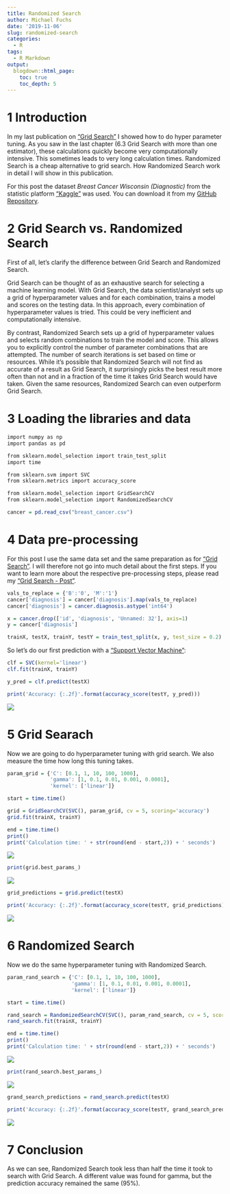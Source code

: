 ```yaml
---
title: Randomized Search
author: Michael Fuchs
date: '2019-11-06'
slug: randomized-search
categories:
  - R
tags:
  - R Markdown
output:
  blogdown::html_page:
    toc: true
    toc_depth: 5
---
```




# 1 Introduction

In my last publication on ["Grid Search"](https://michael-fuchs-python.netlify.app/2019/11/04/grid-search/) I showed how to do hyper parameter tuning. As you saw in the last chapter (6.3 Grid Search with more than one estimator), these calculations quickly become very computationally intensive. This sometimes leads to very long calculation times. Randomized Search is a cheap alternative to grid search.
How Randomized Search work in detail I will show in this publication.



For this post the dataset *Breast Cancer Wisconsin (Diagnostic)* from the statistic platform ["Kaggle"](https://www.kaggle.com) was used. You can download it from my [GitHub Repository](https://github.com/MFuchs1989/Datasets-and-Miscellaneous/tree/main/datasets).



# 2 Grid Search vs. Randomized Search

First of all, let's clarify the difference between Grid Search and Randomized Search.

Grid Search can be thought of as an exhaustive search for selecting a machine learning model. With Grid Search, the data scientist/analyst sets up a grid of hyperparameter values and for each combination, trains a model and scores on the testing data. In this approach, every combination of hyperparameter values is tried. This could be very inefficient and computationally intensive. 

By contrast, Randomized Search sets up a grid of hyperparameter values and selects random combinations to train the model and score. This allows you to explicitly control the number of parameter combinations that are attempted. The number of search iterations is set based on time or resources. While it’s possible that Randomized Search will not find as accurate of a result as Grid Search, it surprisingly picks the best result more often than not and in a fraction of the time it takes Grid Search  would have taken. Given the same resources, Randomized Search can even outperform Grid Search.


# 3 Loading the libraries and data

```r
import numpy as np
import pandas as pd

from sklearn.model_selection import train_test_split
import time

from sklearn.svm import SVC
from sklearn.metrics import accuracy_score

from sklearn.model_selection import GridSearchCV
from sklearn.model_selection import RandomizedSearchCV
```


```r
cancer = pd.read_csv("breast_cancer.csv")
```


# 4 Data pre-processing

For this post I use the same data set and the same preparation as for ["Grid Search"](https://michael-fuchs-python.netlify.app/2019/11/04/grid-search/).
I will therefore not go into much detail about the first steps. If you want to learn more about the respective pre-processing steps, please read my ["Grid Search - Post"](https://michael-fuchs-python.netlify.app/2019/11/04/grid-search/).



```r
vals_to_replace = {'B':'0', 'M':'1'}
cancer['diagnosis'] = cancer['diagnosis'].map(vals_to_replace)
cancer['diagnosis'] = cancer.diagnosis.astype('int64')
```



```r
x = cancer.drop(['id', 'diagnosis', 'Unnamed: 32'], axis=1)
y = cancer['diagnosis']

trainX, testX, trainY, testY = train_test_split(x, y, test_size = 0.2)
```


So let's do our first prediction with a ["Support Vector Machine"](https://michael-fuchs-python.netlify.app/2019/11/08/introduction-to-support-vector-machines/):

```r
clf = SVC(kernel='linear')
clf.fit(trainX, trainY)

y_pred = clf.predict(testX)

print('Accuracy: {:.2f}'.format(accuracy_score(testY, y_pred)))
```

![](/post/2019-11-06-randomized-search_files/p63p0.png)



# 5 Grid Searach

Now we are going to do hyperparameter tuning with grid search.
We also measure the time how long this tuning takes.

```r
param_grid = {'C': [0.1, 1, 10, 100, 1000],  
              'gamma': [1, 0.1, 0.01, 0.001, 0.0001], 
              'kernel': ['linear']} 
```


```r
start = time.time()

grid = GridSearchCV(SVC(), param_grid, cv = 5, scoring='accuracy')
grid.fit(trainX, trainY)

end = time.time()
print()
print('Calculation time: ' + str(round(end - start,2)) + ' seconds')
```

![](/post/2019-11-06-randomized-search_files/p63p1.png)

```r
print(grid.best_params_) 
```

![](/post/2019-11-06-randomized-search_files/p63p2.png)


```r
grid_predictions = grid.predict(testX) 

print('Accuracy: {:.2f}'.format(accuracy_score(testY, grid_predictions)))
```

![](/post/2019-11-06-randomized-search_files/p63p3.png)


# 6 Randomized Search

Now we do the same hyperparameter tuning with Randomized Search.

```r
param_rand_search = {'C': [0.1, 1, 10, 100, 1000],  
                     'gamma': [1, 0.1, 0.01, 0.001, 0.0001], 
                     'kernel': ['linear']}
```


```r
start = time.time()

rand_search = RandomizedSearchCV(SVC(), param_rand_search, cv = 5, scoring='accuracy')
rand_search.fit(trainX, trainY)

end = time.time()
print()
print('Calculation time: ' + str(round(end - start,2)) + ' seconds')
```

![](/post/2019-11-06-randomized-search_files/p63p4.png)

```r
print(rand_search.best_params_) 
```

![](/post/2019-11-06-randomized-search_files/p63p5.png)


```r
grand_search_predictions = rand_search.predict(testX) 

print('Accuracy: {:.2f}'.format(accuracy_score(testY, grand_search_predictions)))
```

![](/post/2019-11-06-randomized-search_files/p63p6.png)


# 7 Conclusion

As we can see, Randomized Search took less than half the time it took to search with Grid Search.
A different value was found for gamma, but the prediction accuracy remained the same (95%).










